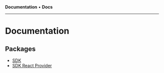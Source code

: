 **Documentation** • **Docs**

***

# Documentation

## Packages

- [SDK](SDK/README.mdx)
- [SDK React Provider](SDK%20React%20Provider/index.mdx)
